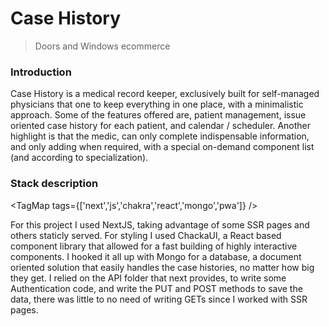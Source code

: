 # Case History

> Doors and Windows ecommerce

### Introduction

Case History is a medical record keeper, exclusively built for self-managed physicians that one to keep everything in one place, with a minimalistic approach. Some of the features offered are, patient management, issue oriented case history for each patient, and calendar / scheduler. Another highlight is that the medic, can only complete indispensable information, and only adding when required, with a special on-demand component list (and according to specialization).

<MainImage slug="case-history" />

### Stack description

<TagMap tags={['next','js','chakra','react','mongo','pwa']} />

For this project I used NextJS, taking advantage of some SSR pages and others staticly
served. For styling I used ChackaUI, a React based component library that allowed
for a fast building of highly interactive components. I hooked it all up with Mongo
for a database, a document oriented solution that easily handles the case histories,
no matter how big they get. I relied on the API folder that next provides, to write
some Authentication code, and write the PUT and POST methods to save the data, there
was little to no need of writing GETs since I worked with SSR pages.


<Images slug="case-history" />
